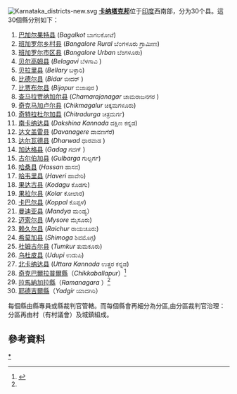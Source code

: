 {{noteTA
|1=zh-hans:卡纳塔克;zh-hant:卡納塔克; zh-tw:卡納塔卡;
|2=zh-hans:班加罗尔; zh-hant:班加羅爾; zh-tw:邦加羅爾
}}
[[File:Karnataka_districts-new.svg|right]]
'''[[卡纳塔克邦|卡纳塔克邦]]'''位于[[印度|印度]]西南部，分为30个县。這30個縣分別如下：
{{colbegin|3}}
# [[巴加尔果特县|巴加尔果特县]] (''Bagalkot'' ಬಾಗಲಕೋಟೆ)
# [[班加罗尔乡村县|班加罗尔乡村县]]  (''Bangalore Rural'' ಬೆ೦ಗಳೂರು ಗ್ರಾಮೀಣ)
# [[班加罗尔市区县|班加罗尔市区县]] (''Bangalore Urban'' ಬೆಂಗಳೂರು)
# [[贝尔高姆县|贝尔高姆县]] (''Belagavi'' ಬೆಳಗಾವಿ )
# [[贝拉里县|贝拉里县]] (''Bellary'' ಬಳ್ಳಾರಿ)
# [[比德尔县|比德尔县]] (''Bidar'' ಬೀದರ್ )
# [[比賈布爾縣_(卡納塔克邦)|比贾布尔县]] (''Bijapur'' ಬಿಜಾಪುರ )
# [[查马拉贾纳加尔县|查马拉贾纳加尔县]] (''Chamarajanagar''  ಚಾಮರಾಜನಗರ )
# [[奇克马加卢尔县|奇克马加卢尔县]] (''Chikmagalur'' ಚಿಕ್ಕಮಗಳೂರು) 
# [[奇特拉杜尔加县|奇特拉杜尔加县]] (''Chitradurga'' ಚಿತ್ರದುರ್ಗ)
# [[南卡纳达县|南卡纳达县]]  ('' Dakshina Kannada'' ದಕ್ಷಿಣ ಕನ್ನಡ)
# [[达文盖雷县|达文盖雷县]] (''Davanagere'' ದಾವಣಗೆರೆ)
# [[达尔瓦德县|达尔瓦德县]] (''Dharwad''  ಧಾರವಾಡ )
# [[加达格县|加达格县]] (''Gadag''  ಗದಗ್ )
# [[古尔伯加县|古尔伯加县]] (''Gulbarga'' ಗುಲ್ಬರ್ಗ)
# [[哈桑县_(印度)|哈桑县]] (''Hassan'' ಹಾಸನ)
# [[哈韦里县|哈韦里县]] (''Haveri'' ಹಾವೇರಿ)
# [[果达古县|果达古县]] (''Kodagu'' ಕೊಡಗು)
# [[果拉尔县|果拉尔县]] (''Kolar'' ಕೋಲಾರ)
# [[卡巴尔县|卡巴尔县]] (''Koppal'' ಕೊಪ್ಪಳ)
# [[曼迪亚县|曼迪亚县]] (''Mandya'' ಮ೦ಡ್ಯ）
# [[迈索尔县|迈索尔县]] (''Mysore''  ಮೈಸೂರು)
# [[赖久尔县|赖久尔县]] (''Raichur''  ರಾಯಚೂರು)
# [[希莫加县|希莫加县]] (''Shimoga'' ಶಿವಮೊಗ್ಗ)
# [[杜姆古尔县|杜姆古尔县]] (''Tumkur''  ತುಮಕೂರು)
# [[乌杜皮县|乌杜皮县]] (''Udupi'' ಉಡುಪಿ)
# [[北卡纳达县|北卡纳达县]] (''Uttara Kannada'' ಉತ್ತರ ಕನ್ನಡ)
# [[奇克巴爾拉普爾縣|奇克巴爾拉普爾縣]]（''Chikkaballapur''）<ref name="newdis">{{cite news|url=http://timesofindia.indiatimes.com/2_new_districts_notified_in_Bangalore/articleshow/2258093.cms|title=2 new districts notified in Bangalore|work=[[印度時報|The Times of India]], dated 2007-08-06|accessdate=2007-08-09|date=2007-08-06|language=en|archive-date=2007-10-12|archive-url=https://web.archive.org/web/20071012170921/http://timesofindia.indiatimes.com/2_new_districts_notified_in_Bangalore/articleshow/2258093.cms|dead-url=no}}</ref>
# [[拉馬納加拉縣|拉馬納加拉縣]]（''Ramanagara'' ）<ref name="newdis"/>
# [[耶德吉爾縣|耶德吉爾縣]]（''Yadgir'' ಯಾದಗಿರಿ）
{{colend}}
每個縣由縣專員或縣裁判官管轄。而每個縣會再細分為分區,由分區裁判官治理：分區再由村（有村議會）及城鎮組成。

==參考資料==
{{reflist}}

{{karnataka}}
{{印度地方行政区划}}
[[Category:卡纳塔克邦行政区划|*]]